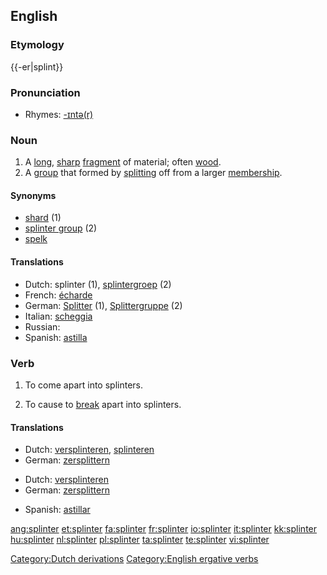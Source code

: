 {{wikipedia|dab=splinter}}
==English==
===Etymology===
{{-er|splint}}

===Pronunciation===
*Rhymes: [[Rhymes:English:-ɪntə(r)|-ɪntə(r)]]

===Noun===
{{en-noun}}

# A [[long]], [[sharp]] [[fragment]] of material; often [[wood]].
# A [[group]] that formed by [[split]]ting off from a larger [[membership]].

====Synonyms====
*[[shard]] (1)
*[[splinter group]] (2)
*[[spelk]]

====Translations====
*Dutch: splinter {{m}} (1), [[splintergroep]] {{f}} (2)
*French: [[écharde]] {{m}} 
*German: [[Splitter]] {{m}} (1), [[Splittergruppe]] {{f}} (2)
*Italian: [[scheggia]] {{f}}
*Russian: {{t|ru|заноза|tr=zanóza|f}}
*Spanish: [[astilla]] {{f}}

===Verb===
{{en-verb}}

# {{intransitive}} To come apart into splinters.
# {{intransitive}} To cause to [[break]] apart into splinters.

====Translations====
{{trans-top|to come apart into splinters}}
*Dutch: [[versplinteren]], [[splinteren]]
*German: [[zersplittern]]
{{trans-mid}}
{{trans-bottom}}

{{trans-top|to cause to break apart into splinters}}
*Dutch: [[versplinteren]]
*German: [[zersplittern]]
{{trans-mid}}
{{trans-bottom}}

{{checktrans-top}}
{{trans-mid}}
*Spanish: [[astillar]]
{{trans-bottom}}

[[Category:Dutch derivations]]
[[Category:English ergative verbs]]

[[ang:splinter]]
[[et:splinter]]
[[fa:splinter]]
[[fr:splinter]]
[[io:splinter]]
[[it:splinter]]
[[kk:splinter]]
[[hu:splinter]]
[[nl:splinter]]
[[pl:splinter]]
[[ta:splinter]]
[[te:splinter]]
[[vi:splinter]]